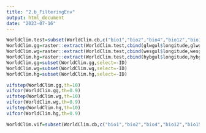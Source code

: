 ---
title: "2.b_FilteringEnv"
output: html_document
date: "2023-07-16"
---
```{r correlation}
WorldClim.test=subset(WorldClim.cb,c("bio1","bio2","bio4","bio12","bio15","landcover.type","d.coastline","elevation"))
WorldClim.gg=raster::extract(WorldClim.test,cbind(glwgul$longitude,glwgul$latitude),df=TRUE)
WorldClim.wg=raster::extract(WorldClim.test,cbind(wesgul$longitude,wesgul$latitude),df=TRUE)
WorldClim.hg=raster::extract(WorldClim.test,cbind(hybgul$longitude,hybgul$latitude),df=TRUE)
WorldClim.gg=subset(WorldClim.gg,select=-ID)
WorldClim.wg=subset(WorldClim.wg,select=-ID)
WorldClim.hg=subset(WorldClim.hg,select=-ID)
```
```{r}
vifstep(WorldClim.gg,th=10)
vifcor(WorldClim.gg,th=0.9)
vifstep(WorldClim.wg,th=10)
vifcor(WorldClim.wg,th=0.9)
vifstep(WorldClim.hg,th=10)
vifcor(WorldClim.hg,th=0.9)
```
```{r}
WorldClim.vif=subset(WorldClim.cb,c("bio1","bio2","bio4","bio12","bio15","landcover.type","d.coastline","elevation"))
```
